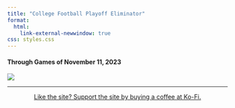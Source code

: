 ```yaml
---
title: "College Football Playoff Eliminator"
format: 
  html:
    link-external-newwindow: true
css: styles.css
---
```


#### Through Games of November 11, 2023 {.test}

![](wk11.png)

------------------------------------------------------------------------

::: {style="text-align:center"}
<a href="https://ko-fi.com/stephenhill42026">Like the site? Support the site by buying a coffee at Ko-Fi.</a>
:::
